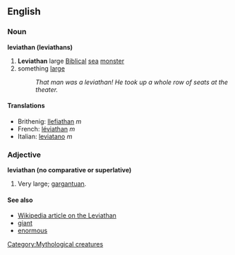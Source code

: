 ==English==
[[Category:Mythological creatures]]
===Noun===
'''leviathan (leviathans)'''

#'''Leviathan''' large [[Biblical]] [[sea]] [[monster]]
# something [[large]] 
#: ''That man was a leviathan! He took up a whole row of seats at the theater.''

====Translations====
*Brithenig: [[llefiathan]] ''m''
*French: [[léviathan]] ''m''
*Italian: [[leviatano]] ''m''

===Adjective===
'''leviathan (no comparative or superlative)'''

# Very large; [[gargantuan]].

====See also====
*[[w:Leviathan|Wikipedia article on the Leviathan]]
*[[giant]]
*[[enormous]]